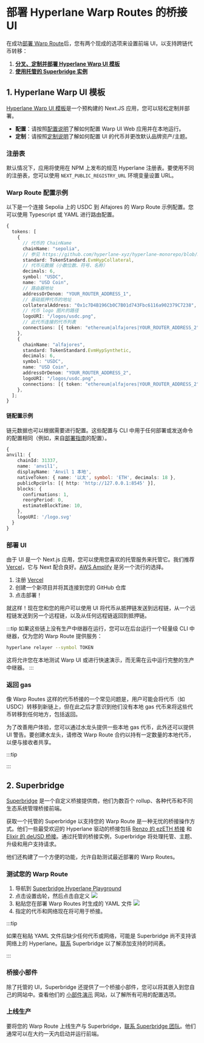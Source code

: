 
# 部署 Hyperlane Warp Routes 的桥接 UI

在成功[部署 Warp Route](/docs/guides/deploy-warp-route.mdx)后，您有两个现成的选项来设置前端 UI，以支持跨链代币转移：

1. **[分叉、定制并部署 Hyperlane Warp UI 模板](#1-hyperlane-warp-ui-模板)**
2. **[使用托管的 Superbridge 实例](#2-superbridge)**

## 1. Hyperlane Warp UI 模板

[Hyperlane Warp UI 模板](https://github.com/hyperlane-xyz/hyperlane-warp-ui-template)是一个预构建的 Next.JS 应用，您可以轻松定制并部署。

- **配置**：请按照[配置说明](https://github.com/hyperlane-xyz/hyperlane-warp-ui-template/blob/main/README.md)了解如何配置 Warp UI Web 应用并在本地运行。
- **定制**：请按照[定制说明](https://github.com/hyperlane-xyz/hyperlane-warp-ui-template/blob/main/CUSTOMIZE.md)了解如何配置 UI 的代币并更改默认品牌资产/主题。

### 注册表

默认情况下，应用将使用在 NPM 上发布的规范 Hyperlane 注册表。要使用不同的注册表，您可以使用 `NEXT_PUBLIC_REGISTRY_URL` 环境变量设置 URL。

### Warp Route 配置示例

以下是一个连接 Sepolia 上的 USDC 到 Alfajores 的 Warp Route 示例配置。您可以使用 Typescript 或 YAML 进行路由配置。

```typescript
{
  tokens: [
    {
      // 代币的 ChainName
      chainName: "sepolia",
      // 参见 https://github.com/hyperlane-xyz/hyperlane-monorepo/blob/main/typescript/sdk/src/token/TokenStandard.ts
      standard: TokenStandard.EvmHypCollateral,
      // 代币元数据（小数位数、符号、名称）
      decimals: 6,
      symbol: "USDC",
      name: "USD Coin",
      // 路由器地址
      addressOrDenom: "YOUR_ROUTER_ADDRESS_1",
      // 基础抵押代币的地址
      collateralAddress: "0x1c7D4B196Cb0C7B01d743Fbc6116a902379C7238",
      // 代币 logo 图片的路径
      logoURI: "/logos/usdc.png",
      // 此代币连接的代币列表
      connections: [{ token: "ethereum|alfajores|YOUR_ROUTER_ADDRESS_2" }],
    },
    {
      chainName: "alfajores",
      standard: TokenStandard.EvmHypSynthetic,
      decimals: 6,
      symbol: "USDC",
      name: "USD Coin",
      addressOrDenom: "YOUR_ROUTER_ADDRESS_2",
      logoURI: "/logos/usdc.png",
      connections: [{ token: "ethereum|alfajores|YOUR_ROUTER_ADDRESS_2" }],
    },
  ];
}
```

#### 链配置示例

链元数据也可以根据需要进行配置。这些配置与 CLI 中用于任何部署或发送命令的配置相同（例如，来自[部署指南](/docs/deploy-hyperlane.mdx)的配置）。

```typescript
{
anvil1: {
    chainId: 31337,
    name: 'anvil1',
    displayName: 'Anvil 1 本地',
    nativeToken: { name: '以太', symbol: 'ETH', decimals: 18 },
    publicRpcUrls: [{ http: 'http://127.0.0.1:8545' }],
    blocks: {
      confirmations: 1,
      reorgPeriod: 0,
      estimateBlockTime: 10,
    },
    logoURI: '/logo.svg'
  }
}
```

### 部署 UI

由于 UI 是一个 Next.js 应用，您可以使用您喜欢的托管服务来托管它。我们推荐 [Vercel](https://vercel.com)，它与 Next 配合良好。[AWS Amplify](https://aws.amazon.com/amplify) 是另一个流行的选择。

1. 注册 [Vercel](https://vercel.com/)
2. 创建一个新项目并将其连接到您的 GitHub 仓库
3. 点击部署！

就这样！现在您和您的用户可以使用 UI 将代币从抵押链发送到远程链，从一个远程链发送到另一个远程链，以及从任何远程链返回到抵押链。


:::tip
如果这些链上没有生产中继器在运行，您可以在后台运行一个轻量级 CLI 中继器，仅为您的 Warp Route 提供服务：
```bash
hyperlane relayer --symbol TOKEN
```
这将允许您在本地测试 Warp UI 或进行快速演示，而无需在云中运行完整的生产中继器。
:::

### 返回 gas

像 Warp Routes 这样的代币桥接的一个常见问题是，用户可能会将代币（如 USDC）转移到新链上，但在此之后才意识到他们没有本地 gas 代币来将这些代币转移到任何地方，包括返回。

为了改善用户体验，您可以通过水龙头提供一些本地 gas 代币，此外还可以提供 UI 警告。要创建水龙头，请修改 Warp Route 合约以持有一定数量的本地代币，以便与接收者共享。

:::tip

<TypescriptSdkPlaceholder />

:::

## 2. Superbridge

[Superbridge](https://superbridge.app) 是一个自定义桥接提供商，他们为数百个 rollup、各种代币和不同生态系统管理桥接前端。

获取一个托管的 Superbridge 以支持您的 Warp Route 是一种无忧的桥接操作方式。他们一些最受欢迎的 Hyperlane 驱动的桥接包括 [Renzo 的 ezETH 桥接](https://renzo.superbridge.app) 和 [Elixir 的 deUSD 桥接](https://elixir.superbridge.app)。通过托管的桥接实例，Superbridge 将处理托管、主题、升级和用户支持请求。

他们还构建了一个方便的功能，允许自助测试最近部署的 Warp Routes。

### 测试您的 Warp Route

1. 导航到 [Superbridge Hyperlane Playground](https://hyperlane.superbridge.app)
2. 点击设置齿轮，然后点击自定义 ![](/img/deploy-warp-ui/superbridge-settings.png)
3. 粘贴您在部署 Warp Routes 时生成的 YAML 文件 ![](/img/deploy-warp-ui/superbridge-paste-yaml.png)
4. 指定的代币和网络现在将可用于桥接。

:::tip

如果在粘贴 YAML 文件后缺少任何代币或网络，可能是 Superbridge 尚不支持该网络上的 Hyperlane。[联系](mailto:support@superbridge.app) Superbridge 以了解添加支持的时间表。

:::

### 桥接小部件

除了托管的 UI，Superbridge 还提供了一个桥接小部件，您可以将其嵌入到您自己的网站中。查看他们的 [小部件演示](https://widget-demos.superbridge.app/) 网站，以了解所有可用的配置选项。

### 上线生产

要将您的 Warp Route 上线生产与 Superbridge，[联系 Superbridge 团队](mailto:alex@superbridge.app)。他们通常可以在大约一天内启动并运行前端。
